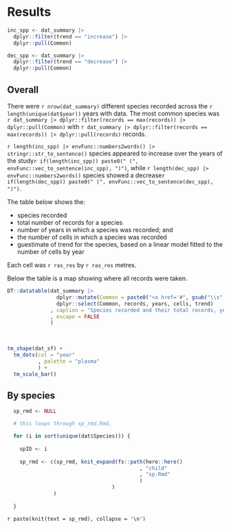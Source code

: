 
# Results

```r

inc_spp <- dat_summary |>
  dplyr::filter(trend == "increase") |>
  dplyr::pull(Common)

dec_spp <- dat_summary |>
  dplyr::filter(trend == "decrease") |>
  dplyr::pull(Common)

```

## Overall

There were `r nrow(dat_summary)` different species recorded across the `r length(unique(dat$year))` years with data. The most common species was `r dat_summary |> dplyr::filter(records == max(records)) |> dplyr::pull(Common)` with `r dat_summary |> dplyr::filter(records == max(records)) |> dplyr::pull(records)` records.

`r length(inc_spp) |> envFunc::numbers2words() |> stringr::str_to_sentence()` species appeared to increase over the years of the study`r if(length(inc_spp)) paste0(" (", envFunc::vec_to_sentence(inc_spp), ")")`, while `r length(dec_spp) |> envFunc::numbers2words()` species showed a decrease`r if(length(dec_spp)) paste0(" (", envFunc::vec_to_sentence(dec_spp), ")")`.

The table below shows the:

* species recorded
* total number of records for a species
* number of years in which a species was recorded; and
* the number of cells in which a species was recorded
* guestimate of trend for the species, based on a linear model fitted to the number of cells by year

Each cell was `r ras_res` by `r ras_res` metres.

Below the table is a map showing where all records were taken.

```r

DT::datatable(dat_summary |>
                dplyr::mutate(Common = paste0("<a href='#", gsub("\\s", "-", tolower(Common)), "'>", Common, "</a><br>")) |>
                dplyr::select(Common, records, years, cells, trend)
              , caption = "Species recorded and their total records, years with a record, cells with a record and trend estimate"
              , escape = FALSE
              )

```

<br>

```r

tm_shape(dat_sf) +
  tm_dots(col = "year"
          , palette = "plasma"
          ) +
  tm_scale_bar()

```

## By species

```r

  sp_rmd <- NULL

  # this loops through sp_rmd.Rmd,

  for (i in sort(unique(dat$Species))) {
    
    spID <- i
    
    sp_rmd <- c(sp_rmd, knit_expand(fs::path(here::here()
                                           , "child"
                                           , "sp.Rmd"
                                           )
                                  )
               )
    
  }

```

`r paste(knit(text = sp_rmd), collapse = '\n')`
